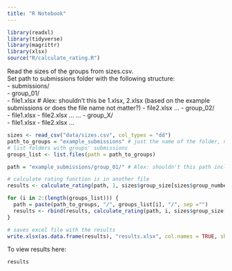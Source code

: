 ```yaml
---
title: "R Notebook"
---
```


```r
library(readxl)
library(tidyverse)
library(magrittr)
library(xlsx)
source("R/calculate_rating.R")
```

Read the sizes of the groups from sizes.csv.  
Set path to submissions folder with the following structure:  
- submissions/  
  - group_01/  
    - file1.xlsx # Alex: shouldn't this be 1.xlsx, 2.xlsx (based on the example submissions or does the file name not matter?)
    - file2.xlsx
    ...
  - group_02/  
    - file1.xlsx
    - file2.xlsx
    ...
  ...
  - group_X/  
    - file1.xlsx
    - file2.xlsx
    ...
```r
sizes <- read_csv("data/sizes.csv", col_types = "dd")
path_to_groups = "example_submissions" # just the name of the folder, no /
# list folders with groups' submissions
groups_list <- list.files(path = path_to_groups)
```

```r
path = "example_submissions/group_01/" # Alex: shouldn't this path include path_to_groups variable for the folder name?

# calculate rating function is in another file
results <- calculate_rating(path, 1, sizes$group_size[sizes$group_number==1])

for (i in 2:(length(groups_list))) {
  path = paste(path_to_groups, "/", groups_list[i], "/", sep ="")
  results <- rbind(results, calculate_rating(path, i, sizes$group_size[sizes$group_number==i]))
}

# saves excel file with the results
write.xlsx(as.data.frame(results), "results.xlsx", col.names = TRUE, showNA = FALSE, row.names = FALSE)
```

To view results here:
```r
results
```







